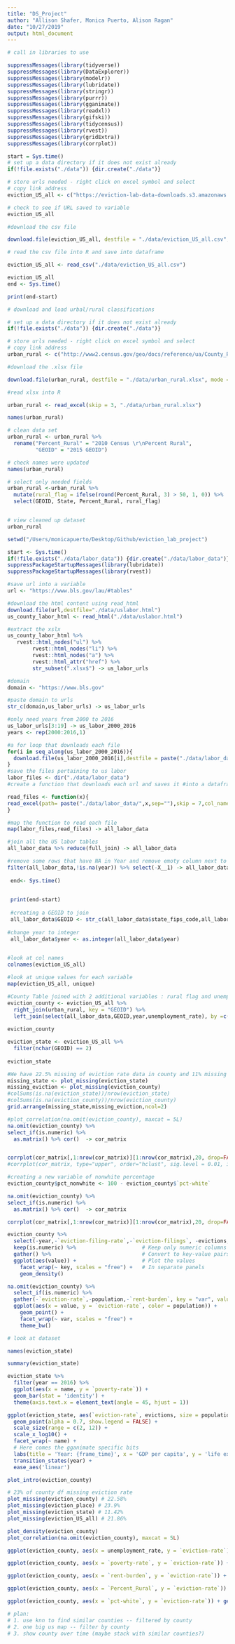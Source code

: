 ```yaml
---
title: "DS_Project"
author: "Allison Shafer, Monica Puerto, Alison Ragan"
date: "10/27/2019"
output: html_document
---
```


```r

# call in libraries to use

suppressMessages(library(tidyverse))
suppressMessages(library(DataExplorer))
suppressMessages(library(modelr))
suppressMessages(library(lubridate))
suppressMessages(library(stringr))
suppressMessages(library(purrr))
suppressMessages(library(gganimate))
suppressMessages(library(readxl))
suppressMessages(library(gifski))
suppressMessages(library(tidycensus))
suppressMessages(library(rvest))
suppressMessages(library(gridExtra))
suppressMessages(library(corrplot))
```


```r
start = Sys.time()
# set up a data directory if it does not exist already
if(!file.exists("./data")) {dir.create("./data")}

# store urls needed - right click on excel symbol and select 
# copy link address
eviction_US_all <- c("https://eviction-lab-data-downloads.s3.amazonaws.com/US/all.csv")

# check to see if URL saved to variable
eviction_US_all

#download the csv file

download.file(eviction_US_all, destfile = "./data/eviction_US_all.csv", mode = "wb") #this takes a bit ranges from 2-5 minutes, over bad WIFI might take 10 min

# read the csv file into R and save into dataframe

eviction_US_all <- read_csv("./data/eviction_US_all.csv")

eviction_US_all
end <- Sys.time()

print(end-start)
```

```r

# download and load urbal/rural classifications

# set up a data directory if it does not exist already
if(!file.exists("./data")) {dir.create("./data")}

# store urls needed - right click on excel symbol and select 
# copy link address
urban_rural <- c("http://www2.census.gov/geo/docs/reference/ua/County_Rural_Lookup.xlsx")

#download the .xlsx file

download.file(urban_rural, destfile = "./data/urban_rural.xlsx", mode = "wb")

#read xlsx into R

urban_rural <- read_excel(skip = 3, "./data/urban_rural.xlsx")

names(urban_rural)

# clean data set
urban_rural <- urban_rural %>%
  rename("Percent_Rural" = "2010 Census \r\nPercent Rural",
         "GEOID" = "2015 GEOID") 

# check names were updated
names(urban_rural)

# select only needed fields
urban_rural <-urban_rural %>%
  mutate(rural_flag = ifelse(round(Percent_Rural, 3) > 50, 1, 0)) %>%
  select(GEOID, State, Percent_Rural, rural_flag) 


# view cleaned up dataset
urban_rural


```

```r
setwd("/Users/monicapuerto/Desktop/Github/eviction_lab_project")

start <- Sys.time()
if(!file.exists("./data/labor_data")) {dir.create("./data/labor_data")}
suppressPackageStartupMessages(library(lubridate))
suppressPackageStartupMessages(library(rvest))

#save url into a variable
url <- "https://www.bls.gov/lau/#tables"

#download the html content using read_html
download.file(url,destfile="./data/uslabor.html")
us_county_labor_html <- read_html("./data/uslabor.html")

#extract the xslx 
us_county_labor_html %>% 
   rvest::html_nodes("ul") %>%
        rvest::html_nodes("li") %>%
        rvest::html_nodes("a") %>%
        rvest::html_attr("href") %>%
        str_subset(".xlsx$") -> us_labor_urls

#domain
domain <- "https://www.bls.gov"

#paste domain to urls
str_c(domain,us_labor_urls) -> us_labor_urls

#only need years from 2000 to 2016
us_labor_urls[3:19] -> us_labor_2000_2016
years <- rep(2000:2016,1)

#a for loop that downloads each file
for(i in seq_along(us_labor_2000_2016)){
  download.file(us_labor_2000_2016[i],destfile = paste("./data/labor_data/",years[i],".xslx",sep=""),mode="wb")
}
#save the files pertaining to us labor
labor_files <- dir("./data/labor_data")
#create a function that downloads each url and saves it #into a dataframe

read_files <- function(x){
read_excel(path= paste("./data/labor_data/",x,sep=""),skip = 7,col_names = c("laus_code","state_fips_code","county_fips_code","county_name","year","","labor_force","employed","unemployed","unemployment_rate"),sheet = 1,na="")
}

#map the function to read each file 
map(labor_files,read_files) -> all_labor_data

#join all the US labor tables
all_labor_data %>% reduce(full_join) -> all_labor_data

#remove some rows that have NA in Year and remove emoty column next to year
filter(all_labor_data,!is.na(year)) %>% select(-X__1) -> all_labor_data
 
 end<- Sys.time()

 
 print(end-start)
 
 #creating a GEOID to join 
 all_labor_data$GEOID <- str_c(all_labor_data$state_fips_code,all_labor_data$county_fips_code)
 
#change year to integer
 all_labor_data$year <- as.integer(all_labor_data$year)
 
```


```r

#look at col names
colnames(eviction_US_all)

#look at unique values for each variable
map(eviction_US_all, unique)


```

```r
#County Table joined with 2 additional variables : rural flag and unemployment rate
eviction_county <- eviction_US_all %>%
  right_join(urban_rural, key = "GEOID") %>% 
  left_join(select(all_labor_data,GEOID,year,unemployment_rate), by =c("GEOID" = "GEOID", "year"="year"))
         
eviction_county 

```

```r

eviction_state <- eviction_US_all %>%
  filter(nchar(GEOID) == 2)
         
eviction_state

```


```r
#We have 22.5% missing of eviction rate data in county and 11% missing in state. ALl 
missing_state <- plot_missing(eviction_state)
missing_eviction <- plot_missing(eviction_county)
#colSums(is.na(eviction_state))/nrow(eviction_state)
#colSums(is.na(eviction_county))/nrow(eviction_county)
grid.arrange(missing_state,missing_eviction,ncol=2)
```

```r

#plot_correlation(na.omit(eviction_county), maxcat = 5L)
na.omit(eviction_county) %>%
select_if(is.numeric) %>%
  as.matrix() %>% cor()  -> cor_matrix


corrplot(cor_matrix[,1:nrow(cor_matrix)][1:nrow(cor_matrix),20, drop=FALSE], cl.pos='n',cl.ratio = .2, method = "number", tl.srt = 45,tl.col = "black")
#corrplot(cor_matrix, type="upper", order="hclust", sig.level = 0.01, insig = "blank")
```
```r
#creating a new variable of nonwhite percentage
eviction_county$pct_nonwhite <- 100 - eviction_county$`pct-white`

na.omit(eviction_county) %>%
select_if(is.numeric) %>%
  as.matrix() %>% cor()  -> cor_matrix

corrplot(cor_matrix[,1:nrow(cor_matrix)][1:nrow(cor_matrix),20, drop=FALSE], cl.pos='n',cl.ratio = .2, method = "number", tl.srt = 45,tl.col = "black")
```


```r
eviction_county %>%
  select(-year,-`eviction-filing-rate`,-`eviction-filings`, -evictions,-imputed, - `low-flag`,-subbed) %>% 
  keep(is.numeric) %>%                     # Keep only numeric columns
  gather() %>%                             # Convert to key-value pairs
  ggplot(aes(value)) +                     # Plot the values
    facet_wrap(~ key, scales = "free") +   # In separate panels
    geom_density() 
```


```r
na.omit(eviction_county) %>%
  select_if(is.numeric) %>%
  gather(-`eviction-rate`,-population,-`rent-burden`, key = "var", value = "value") %>%
  ggplot(aes(x = value, y = `eviction-rate`, color = population)) +
    geom_point() +
    facet_wrap(~ var, scales = "free") +
    theme_bw()
```



```r

# look at dataset

names(eviction_state)

summary(eviction_state)

eviction_state %>%
  filter(year == 2016) %>%
  ggplot(aes(x = name, y = `poverty-rate`)) +
  geom_bar(stat = 'identity') +
  theme(axis.text.x = element_text(angle = 45, hjust = 1))

```




```r

ggplot(eviction_state, aes(`eviction-rate`, evictions, size = population)) +
  geom_point(alpha = 0.7, show.legend = FALSE) +
  scale_size(range = c(2, 12)) +
  scale_x_log10() +
  facet_wrap(~ name) +
  # Here comes the gganimate specific bits
  labs(title = 'Year: {frame_time}', x = 'GDP per capita', y = 'life expectancy') +
  transition_states(year) +
  ease_aes('linear')

```

```r
plot_intro(eviction_county)

# 23% of county df missing eviction rate 
plot_missing(eviction_county) # 22.58%
plot_missing(eviction_place) # 23.9%
plot_missing(eviction_state) # 11.42%
plot_missing(eviction_US_all) # 21.86%

plot_density(eviction_county)
plot_correlation(na.omit(eviction_county), maxcat = 5L)

ggplot(eviction_county, aes(x = unemployment_rate, y = `eviction-rate`)) + geom_point() + geom_smooth(method='lm',formula=y~x) 

ggplot(eviction_county, aes(x = `poverty-rate`, y = `eviction-rate`)) + geom_point() + geom_smooth(method='lm',formula=y~x) 

ggplot(eviction_county, aes(x = `rent-burden`, y = `eviction-rate`)) + geom_point() + geom_smooth(method='lm',formula=y~x) 

ggplot(eviction_county, aes(x = `Percent_Rural`, y = `eviction-rate`)) + geom_point() + geom_smooth(method='lm',formula=y~x) 

ggplot(eviction_county, aes(x = `pct-white`, y = `eviction-rate`)) + geom_point() + geom_smooth(method='lm',formula=y~x) 

# plan: 
# 1. use knn to find similar counties -- filtered by county 
# 2. one big us map -- filter by county 
# 3. show county over time (maybe stack with similar counties?)
```
